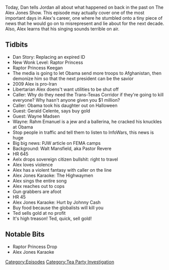 {{Episode
    | title             = January 27-29, 2009
    | caption           = [https://knowledgefight.libsyn.com/knowledge-fight-jan-27-29-2009 Listen to this episode on Libsyn]
    | episodeNumber     = 163
    | length            = 02:08:04
    | airDate           = May 23, 2018
    | coverageStartDate = January 27, 2009
    | coverageEndDate   = January 29, 2009
    | episodeType       = [[:Category:Tea Party Investigation|Tea Party Investigation]]
    | appearance        = [[Raptor Princess Keegan]], [[Gerald Celente]], [[Wayne Madsen]], [[Rahm Emanuel]], [[Walt Mansfield]], [[Ted Anderson]]
    | beverage          = 2 hearted ale
    | oocDrop           = You digging me?
    | previousEpisode   = [[162: May 19, 2018]]
    | nextEpisode       = [[164: May 25, 2018]]
}}

{{Stub}}

Today, Dan tells Jordan all about what happened on back in the past on The Alex Jones Show. This episode may actually cover one of the most important days in Alex's career, one where he stumbled onto a tiny piece of news that he would go on to misrepresent and lie about for the next decade. Also, Alex learns that his singing sounds terrible on air.

==Tidbits==

*Dan Story: Replacing an expired ID
*New Wonk Level: Raptor Princess
*Raptor Princess Keegan
*The media is going to let Obama send more troops to Afghanistan, then demonize him so that the next president can be the savior
*2009 Alex is pro-Iran
*Libertarian Alex doens't want utilities to be shut off
*Caller: Why do they need the Trans-Texas Corridor if they're going to kill everyone? Why hasn't anyone given you $1 million?
*Caller: Obama took his daughter out on Halloween
*Guest: Gerald Celente, says buy gold
*Guest: Wayne Madsen
*Wayne: Rahm Emanuel is a jew and a ballerina, he cracked his knuckles at Obama
*Stop people in traffic and tell them to listen to InfoWars, this news is huge
*Big big news: PJW article on FEMA camps
*Background: Walt Mansfield, aka Pastor Revere
*HR 645
*Aelx drops sovereign citizen bullshit: right to travel
*Alex loves violence
*Alex has a violent fantasy with caller on the line
*Alex Jones Karaoke: The Highwaymen
*Alex sings the entire song
*Alex reaches out to cops
*Gun grabbers are afoot
*HR 45
*Alex Jones Karaoke: Hurt by Johnny Cash
*Buy food because the globalists will kill you
*Ted sells gold at no profit
*It's high treason! Ted, quick, sell gold!

==Notable Bits==

*Raptor Princess Drop
*Alex Jones Karaoke

[[Category:Episodes]]
[[Category:Tea Party Investigation]]